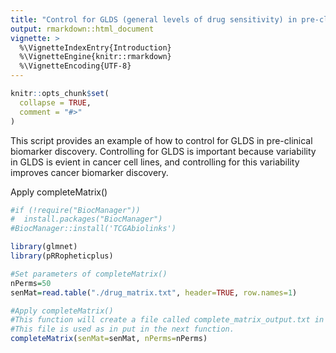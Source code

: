 ```yaml
---
title: "Control for GLDS (general levels of drug sensitivity) in pre-clinical samples for biomarker discovery"
output: rmarkdown::html_document
vignette: >
  %\VignetteIndexEntry{Introduction}
  %\VignetteEngine{knitr::rmarkdown}
  %\VignetteEncoding{UTF-8}
---
```


```r
knitr::opts_chunk$set(
  collapse = TRUE,
  comment = "#>"
)
```

This script provides an example of how to control for GLDS in pre-clinical biomarker discovery. Controlling for GLDS is important because
variability in GLDS is evient in cancer cell lines, and controlling for this variability improves cancer biomarker discovery.

Apply completeMatrix()
```r
#if (!require("BiocManager"))
#  install.packages("BiocManager")
#BiocManager::install('TCGAbiolinks')

library(glmnet)
library(pRRopheticplus)

#Set parameters of completeMatrix()
nPerms=50
senMat=read.table("./drug_matrix.txt", header=TRUE, row.names=1)

#Apply completeMatrix()
#This function will create a file called complete_matrix_output.txt in your working directory.
#This file is used as in put in the next function.
completeMatrix(senMat=senMat, nPerms=nPerms)
```

